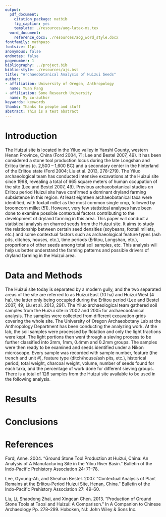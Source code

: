 ```yaml
---
output:
  pdf_document:
    citation_package: natbib
    fig_caption: yes
    template: ./resources/aog-latex-ms.tex
  word_document:
    reference_docx: ./resources/aog_word_style.docx
fontfamily: mathpazo
fontsize: 11pt
anonymous: false
endnotes: false
pagenumber: 1
bibliography: ../project.bib
biblio-style: ./resources/ajs.bst
title: "Archaeobotanical Analysis of Huizui Seeds"
author:
- affiliation: University of Oregon, Anthropology
  name: Yuan Fang
- affiliation: Some Research University
  name: My co-author
keywords: keywords
thanks: Thanks to people and stuff
abstract: This is a test abstract
---
```


# Introduction

The Huizui site is located in the Yiluo valley in Yanshi County, western Henan Province, China (Ford 2004, 71; Lee and Bestel 2007, 49). It has been considered a stone tool production locus during the late Longshan and Erlitou times (c. 2,500 – 1,600 BC) and a secondary center in the hinterland of the Erlitou state (Ford 2004; Liu et al. 2013, 278-279). The Yiluo archaeological team has conducted intensive excavations at the Huizui site since 1998, revealing a total of 665 square meters of human occupation of the site (Lee and Bestel 2007, 49). Previous archaeobotanical studies on Erlitou period Huizui site have confirmed a dominant dryland farming subsistence in this region. At least eighteen archaeobotanical taxa were identified, with foxtail millet as the most common single crop, followed by broomcorn millet (51). However, very few statistical analyses have been done to examine possible contextual factors contributing to the development of dryland farming in this area. This paper will conduct a statistical analysis on charred seeds from the Huizui site. It aims to study the relationship between certain seed densities (soybeans, foxtail millets, etc.) and some contextual factors such as archaeological feature types (ash pits, ditches, houses, etc.), time periods (Erlitou, Longshan, etc.), proportions of other seeds among total soil samples, etc. This analysis will help us better understand the farming patterns and possible drivers of dryland farming in the Huizui area. 


# Data and Methods

The Huizui site today is separated by a modern gully, and the two separated areas of the site are referred to as Huizui East (10 ha) and Huizui West (4 ha), the latter only being occupied during the Erlitou period (Lee and Bestel 2007, 49; Liu et al. 2013, 291). The Yiluo archaeological team gathered soil samples from the Huizui site in 2002 and 2005 for archaeobotanical analysis. The samples were collected from different excavation grids covering the whole site. The University of Oregon Archaeobotany Lab at the Anthropology Department has been conducting the analyzing work. At the lab, the soil samples were processed by flotation and only the light fractions were kept. The light portions then went through a sieving process to be further classified into 2mm, 1mm, 0.4mm and 0.2mm groups. The samples were then ready to be examined and seeds identified under a Nikon microscope. Every sample was recorded with sample number, feature (the trench and unit #), feature type (ditch/house/ash pits, etc.), historical period, total weight, charcoal weight, volume, number of seeds found for each taxa, and the percentage of work done for different sieving groups. There is a total of 126 samples from the Huizui site available to be used in the following analysis.


# Results

# Conclusions

# References

Ford, Anne. 2004. “Ground Stone Tool Production at Huizui, China: An Analysis of A Manufacturing Site in the Yilou River Basin.” Bulletin of the Indo-Pacific Prehistory Association 24: 71–78.

Lee, Gyoung-Ah, and Sheahan Bestel. 2007. “Contextual Analysis of Plant Remains at the Erlitou-Period Huizui Site, Henan, China.” Bulletin of the Indo-Pacific Prehistory Association 27: 49–60.

Liu, Li, Shaodong Zhai, and Xingcan Chen. 2013. “Production of Ground Stone Tools at Taosi and Huizui: A Comparison.” In A Companion to Chinese Archaeology Pp. 278–299. Hoboken, NJ: John Wiley & Sons Inc.